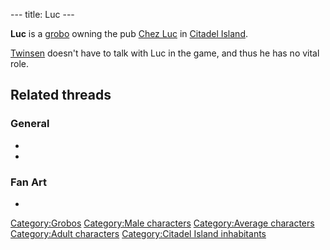 ---
title: Luc
---

{{Character|
Name=Luc|
Image=GBLUC.jpg|
Race=[[Grobo]]|
Gender=Male|
Size=Medium|
Age=Adult}}

'''Luc''' is a [[grobo]] owning the pub [[Chez Luc]] in [[Citadel Island]].

[[Twinsen]] doesn't have to talk with Luc in the game, and thus he has no vital role.

==Related threads==
===General===
* {{thread|id=7972|title=Families}}
* {{thread|id=155|title=Twinsun - a happy jolly place? I THINK NOT}}

===Fan Art===
* {{post|id=76367|title=Edited Film Pictures}}

[[Category:Grobos]]
[[Category:Male characters]]
[[Category:Average characters]]
[[Category:Adult characters]]
[[Category:Citadel Island inhabitants]]